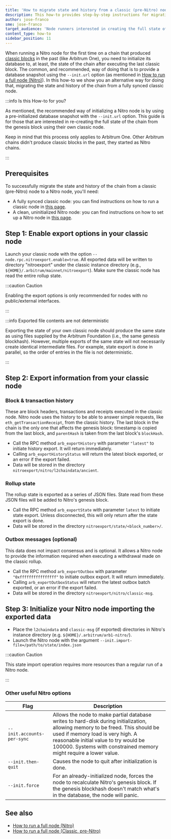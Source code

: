 ```yaml
---
title: 'How to migrate state and history from a classic (pre-Nitro) node to a Nitro node'
description: This how-to provides step-by-step instructions for migrating the state and history from a classic (pre-Nitro) node to a Nitro node
author: jose-franco
sme: jose-franco
target_audience: 'Node runners interested in creating the full state of the Arbitrum One chain on their own (i.e., without an initial database)'
content_type: how-to
sidebar_position: 11
---
```


When running a Nitro node for the first time on a chain that produced [classic blocks](/build-decentralized-apps/03-public-chains.mdx#classic-deprecated) in the
past (like Arbitrum One), you need to initialize its database to, at least, the state of the chain after executing the last classic block. The common, and
recommended, way of doing that is to provide a database snapshot using the `--init.url` option (as mentioned in
[How to run a full node (Nitro)](/run-arbitrum-node/02-run-full-node.mdx)). In this how-to we show you an alternative way for doing that, migrating the state
and history of the chain from a fully synced classic node.

:::info Is this How-to for you?

As mentioned, the recommended way of initializing a Nitro node is by using a pre-initialized database snapshot with the `--init.url` option. This guide is for
those that are interested in re-creating the full state of the chain from the genesis block using their own classic node.

Keep in mind that this process only applies to Arbitrum One. Other Arbitrum chains didn't produce classic blocks in the past, they started as Nitro chains.

:::

## Prerequisites

To successfully migrate the state and history of the chain from a classic (pre-Nitro) node to a Nitro node, you'll need:

- A fully synced classic node: you can find instructions on how to run a classic node in [this page](/run-arbitrum-node/more-types/03-run-classic-node.mdx).
- A clean, uninitialized Nitro node: you can find instructions on how to set up a Nitro node in [this page](/run-arbitrum-node/02-run-full-node.mdx).

## Step 1: Enable export options in your classic node

Launch your classic node with the option `--node.rpc.nitroexport.enable=true`. All exported data will be written to directory "nitroexport" under the classic
instance directory (e.g., `${HOME}/.arbitrum/mainnet/nitroexport`). Make sure the classic node has read the entire rollup state.

:::caution Caution

Enabling the export options is only recommended for nodes with no public/external interfaces.

:::

:::info Exported file contents are not deterministic

Exporting the state of your own classic node should produce the same state as using files supplied by the Arbitrum Foundation (i.e., the same genesis
blockhash). However, multiple exports of the same state will not necessarily create identical intermediate files. For example, state export is done in parallel,
so the order of entries in the file is not deterministic.

:::

## Step 2: Export information from your classic node

### Block & transaction history

These are block headers, transactions and receipts executed in the classic node. Nitro node uses the history to be able to answer simple requests, like
`eth_getTransactionReceipt`, from the classic history. The last block in the chain is the only one that affects the genesis block: timestamp is copied from the
last block, and `parentHash` is taken from the last block's `blockHash`.

- Call the RPC method `arb_exportHistory` with parameter `"latest"` to initiate history export. It will return immediately.
- Calling `arb_exportHistoryStatus` will return the latest block exported, or an error if the export failed.
- Data will be stored in the directory `nitroexport/nitro/l2chaindata/ancient`.

### Rollup state

The rollup state is exported as a series of JSON files. State read from these JSON files will be added to Nitro's genesis block.

- Call the RPC method `arb_exportState` with parameter `latest` to initiate state export. Unless disconnected, this will only return after the state export is
  done.
- Data will be stored in the directory `nitroexport/state/<block_number>/`.

### Outbox messages (optional)

This data does not impact consensus and is optional. It allows a Nitro node to provide the information required when executing a withdrawal made on the classic
rollup.

- Call the RPC method `arb_exportOutbox` with parameter `"0xffffffffffffffff"` to initiate outbox export. It will return immediately.
- Calling `arb_exportOutboxStatus` will return the latest outbox batch exported, or an error if the export failed.
- Data will be stored in the directory `nitroexport/nitro/classic-msg`.

## Step 3: Initialize your Nitro node importing the exported data

- Place the `l2chaindata` and `classic-msg` (if exported) directories in Nitro's instance directory (e.g. `${HOME}/.arbitrum/arb1-nitro/`).
- Launch the Nitro node with the argument `--init.import-file=/path/to/state/index.json`

:::caution Caution

This state import operation requires more resources than a regular run of a Nitro node.

:::

### Other useful Nitro options

| Flag                       | Description                                                                                                                                                                                                                                                                       |
| -------------------------- | --------------------------------------------------------------------------------------------------------------------------------------------------------------------------------------------------------------------------------------------------------------------------------- |
| `--init.accounts-per-sync` | Allows the node to make partial database writes to hard-disk during initialization, allowing memory to be freed. This should be used if memory load is very high. A reasonable initial value to try would be 100000. Systems with constrained memory might require a lower value. |
| `--init.then-quit`         | Causes the node to quit after initialization is done.                                                                                                                                                                                                                             |
| `--init.force`             | For an already-initialized node, forces the node to recalculate Nitro's genesis block. If the genesis blockhash doesn't match what's in the database, the node will panic.                                                                                                        |

## See also

- [How to run a full node (Nitro)](/run-arbitrum-node/02-run-full-node.mdx)
- [How to run a full node (Classic, pre-Nitro)](/run-arbitrum-node/more-types/03-run-classic-node.mdx)
